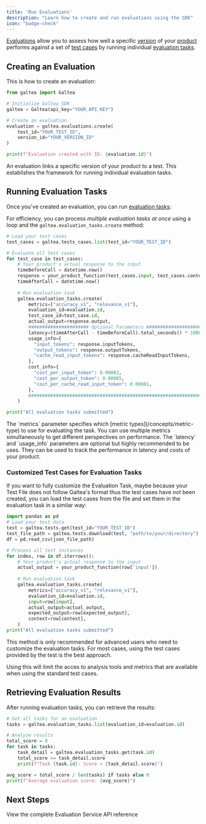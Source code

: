 ```yaml
---
title: 'Run Evaluations'
description: "Learn how to create and run evaluations using the SDK"
icon: "badge-check"
---
```


[Evaluations](/concepts/product/evaluation) allow you to assess how well a specific [version](/concepts/product/version) of your [product](/concepts/product) performs against a set of [test cases](/concepts/product/test/case) by running individual [evaluation tasks](/concepts/product/evaluation/task).

## Creating an Evaluation

This is how to create an evaluation:

  ```python
  from galtea import Galtea

  # Initialize Galtea SDK
  galtea = Galtea(api_key="YOUR_API_KEY")

  # Create an evaluation
  evaluation = galtea.evaluations.create(
      test_id="YOUR_TEST_ID",
      version_id="YOUR_VERSION_ID"
  )

  print(f"Evaluation created with ID: {evaluation.id}")
  ```
  <Info>
    An evaluation links a specific version of your product to a test. This establishes the framework for running individual evaluation tasks.
  </Info>

## Running Evaluation Tasks

Once you've created an evaluation, you can run [evaluation tasks](/concepts/product/evaluation/task):

For efficiency, you can process *multiple evaluation tasks at once* using a loop and the `galtea.evaluation_tasks.create` method:

```python
# Load your test cases
test_cases = galtea.tests_cases.list(test_id="YOUR_TEST_ID")

# Evaluate all test cases
for test_case in test_cases:
    # Your product's actual response to the input
    timeBeforeCall = datetime.now()
    response = your_product_function(test_cases.input, test_cases.context)
    timeAfterCall = datetime.now()
    
    # Run evaluation task
    galtea.evaluation_tasks.create(
        metrics=["accuracy_v1", "relevance_v1"],
        evaluation_id=evaluation.id,
        test_case_id=test_case.id,
        actual_output=response.output,
        ###################### Optional Parameters ######################
        latency=(timeAfterCall - timeBeforeCall).total_seconds() * 1000,
        usage_info={
          "input_tokens": response.inputTokens,
          "output_tokens": response.outputTokens,
          "cache_read_input_tokens": response.cacheReadInputTokens,
        },
        cost_info={
          "cost_per_input_token": 0.00002,
          "cost_per_output_token": 0.00005,
          "cost_per_cache_read_input_token": 0.00001,
        },
        #################################################################
    )

print("All evaluation tasks submitted")
```

<Note>
  The `metrics` parameter specifies which [metric types](/concepts/metric-type) to use for evaluating the task. You can use multiple metrics simultaneously to get different perspectives on performance.
</Note>
<Info>
  The `latency` and `usage_info` parameters are optional but highly recommended to be uses.
  They can be used to track the performance in latency and costs of your product.
</Info>

### Customized Test Cases for Evaluation Tasks

If you want to fully customize the Evaluation Task, maybe because your Test File does not follow Galtea's format thus the test cases have not been created, you can load the test cases from the file and set them in the evaluation task in a similar way:

```python
import pandas as pd
# Load your test data
test = galtea.tests.get(test_id="YOUR_TEST_ID")
test_file_path = galtea.tests.download(test, "path/to/your/directory")
df = pd.read_csv(json_file_path)

# Process all test instances
for index, row in df.iterrows():
    # Your product's actual response to the input
    actual_output = your_product_function(row['input'])
    
    # Run evaluation task
    galtea.evaluation_tasks.create(
        metrics=["accuracy_v1", "relevance_v1"],
        evaluation_id=evaluation.id,
        input=row[input],
        actual_output=actual_output,
        expected_output=row[expected_output],
        context=row[context],
    )
print("All evaluation tasks submitted")
```

<Warning>
  This method is only recommended for advanced users who need to customize the evaluation tasks. For most cases, using the test cases provided by the test is the best approach.

  Using this will limit the acces to analysis tools and metrics that are available when using the standard test cases.
</Warning>

## Retrieving Evaluation Results

After running evaluation tasks, you can retrieve the results:

```python
# Get all tasks for an evaluation
tasks = galtea.evaluation_tasks.list(evaluation_id=evaluation.id)

# Analyze results
total_score = 0
for task in tasks:
    task_detail = galtea.evaluation_tasks.get(task.id)
    total_score += task_detail.score
    print(f"Task {task.id}: Score = {task_detail.score}")

avg_score = total_score / len(tasks) if tasks else 0
print(f"Average evaluation score: {avg_score}")
```

## Next Steps

<CardGroup cols={2}>
  <Card title="API Reference" icon="code" href="/sdk/api/evaluation-service">
    View the complete Evaluation Service API reference
  </Card>
</CardGroup>
